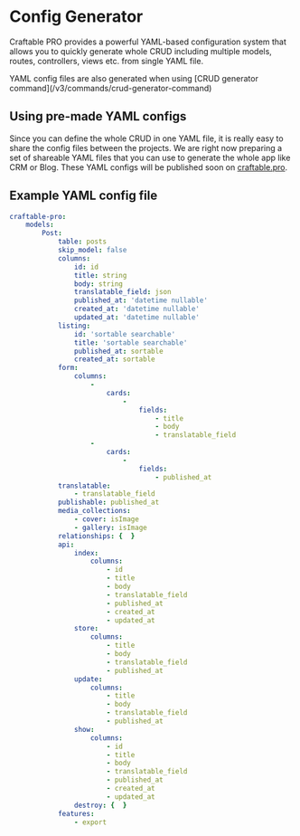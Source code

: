 
# Config Generator

Craftable PRO provides a powerful YAML-based configuration system that allows you to quickly generate whole CRUD including multiple models, routes, controllers, views etc. from single YAML file.

<Callout>
YAML config files are also generated when using [CRUD generator command](/v3/commands/crud-generator-command)
</Callout>

## Using pre-made YAML configs

Since you can define the whole CRUD in one YAML file, it is really easy to share the config files between the projects.
We are right now preparing a set of shareable YAML files that you can use to generate the whole app like CRM or Blog.
These YAML configs will be published soon on [craftable.pro](https://craftable.pro).

## Example YAML config file

```yaml copy
craftable-pro:
    models:
        Post:
            table: posts
            skip_model: false
            columns:
                id: id
                title: string
                body: string
                translatable_field: json
                published_at: 'datetime nullable'
                created_at: 'datetime nullable'
                updated_at: 'datetime nullable'
            listing:
                id: 'sortable searchable'
                title: 'sortable searchable'
                published_at: sortable
                created_at: sortable
            form:
                columns:
                    -
                        cards:
                            -
                                fields:
                                    - title
                                    - body
                                    - translatable_field
                    -
                        cards:
                            -
                                fields:
                                    - published_at
            translatable:
                - translatable_field
            publishable: published_at
            media_collections:
                - cover: isImage
                - gallery: isImage
            relationships: {  }
            api:
                index:
                    columns:
                        - id
                        - title
                        - body
                        - translatable_field
                        - published_at
                        - created_at
                        - updated_at
                store:
                    columns:
                        - title
                        - body
                        - translatable_field
                        - published_at
                update:
                    columns:
                        - title
                        - body
                        - translatable_field
                        - published_at
                show:
                    columns:
                        - id
                        - title
                        - body
                        - translatable_field
                        - published_at
                        - created_at
                        - updated_at
                destroy: {  }
            features:
                - export
```
